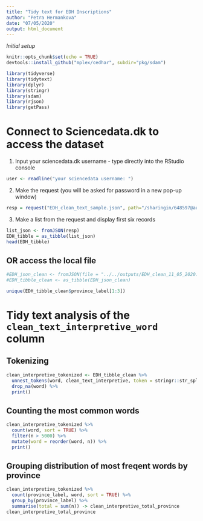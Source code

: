 ```yaml
---
title: "Tidy text for EDH Inscriptions"
author: "Petra Hermankova"
date: "07/05/2020"
output: html_document
---
```



*Initial setup*
```r
knitr::opts_chunk$set(echo = TRUE)
devtools::install_github("mplex/cedhar", subdir="pkg/sdam")

library(tidyverse)
library(tidytext)
library(dplyr)
library(stringr)
library(sdam)
library(rjson)
library(getPass)
```

# Connect to Sciencedata.dk to access the dataset
1. Input your sciencedata.dk username - type directly into the RStudio console
```r
user <- readline("your sciencedata username: ")
```

2. Make the request (you will be asked for password in a new pop-up window)
```r
resp = request("EDH_clean_text_sample.json", path="/sharingin/648597@au.dk/SDAM_root/SDAM_data/EDH/", method="GET", cred=c(user, getPass("your sciencedata password: ")))
```

3. Make a list from the request and display first six records
```r
list_json <- fromJSON(resp)
EDH_tibble = as_tibble(list_json)
head(EDH_tibble)
```

## OR access the local file
```r
#EDH_json_clean <- fromJSON(file = "../../outputs/EDH_clean_11_05_2020.json")
#EDH_tibble_clean <- as_tibble(EDH_json_clean)
```

```r
unique(EDH_tibble_clean$province_label[1:3])

```


# Tidy text analysis of the `clean_text_interpretive_word` column

## Tokenizing
```r
clean_interpretive_tokenized <- EDH_tibble_clean %>% 
  unnest_tokens(word, clean_text_interpretive, token = stringr::str_split, pattern = " ") %>% 
  drop_na(word) %>%
  print()
```

## Counting the most common words

```r
clean_interpretive_tokenized %>% 
  count(word, sort = TRUE) %>% 
  filter(n > 5000) %>% 
  mutate(word = reorder(word, n)) %>% 
  print()
```

## Grouping distribution of most freqent words by province

```r
clean_interpretive_tokenized %>% 
  count(province_label, word, sort = TRUE) %>% 
  group_by(province_label) %>% 
  summarise(total = sum(n)) -> clean_interpretive_total_province
clean_interpretive_total_province
```

